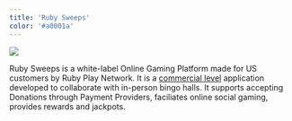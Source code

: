 ```yaml
---
title: 'Ruby Sweeps'
color: '#a0001a'
---
```


<img src="../../public/rubysweeps.webp" style="max-height: 100px" />

Ruby Sweeps is a white-label Online Gaming Platform made for US customers by Ruby Play Network.
It is a <u>commercial level</u> application developed to collaborate with in-person bingo halls.
It supports accepting Donations through Payment Providers, faciliates online social gaming, provides rewards and jackpots.